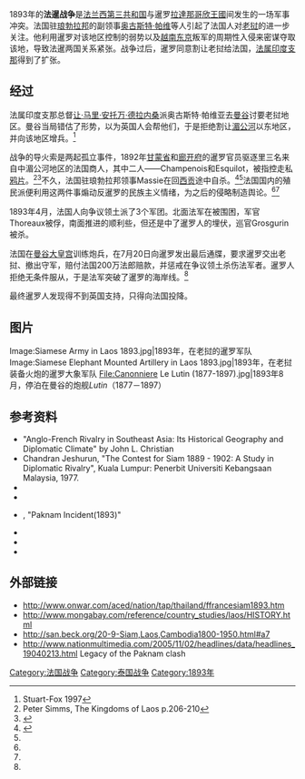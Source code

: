 {{otheruses|subject=發生在公元1893年，泰國與法屬印度支那的戰爭|other=1940年－1941年兩者之間另一次戰爭|第二次泰法戰爭}}

{{Infobox Military Conflict
| conflict    = 法暹战争 (1893)
| image       = Art of Paknam incident.jpg
| caption     = 
| date        = 1893年
| place       = [[法属印度支那|法属印度支那]]、[[暹罗|暹罗]]
| result      = 法国获胜
| territory   = [[老挝|老挝]]并入[[法属印度支那|法属印度支那]]
| combatant1  = {{flagicon|France}} [[法兰西第三共和国|法国]]<br />
*[[法属印度支那|法属印度支那]]
| combatant2  = {{flagicon|Thailand|1855}} [[拉達那哥欣王國|拉達那哥欣王國]]
| commander1  = {{flagicon|France}} [[奥古斯特·帕维|奥古斯特·帕维]]<br />{{flagicon|France}} {{link-en|让-马里·德·拉内桑|Jean Marie Antoine de Lanessan}}
| commander2  = {{flagicon|Thailand|1855}} [[朱拉隆功|朱拉隆功]]<br />{{flagicon|Thailand|1855}} {{link-en|德瓦旺社·瓦罗巴甲|Devawongse Varoprakar}}<br />{{flagicon|Thailand|1855}} <small>[[安德烈·迪普莱西·德·黎塞留|披耶冲叻育裕廷]]</small>
| strength1   = 
| strength2   = 
| casualties1 = 
| casualties2 = 
}}
1893年的'''法暹战争'''是[[法兰西第三共和国|法兰西第三共和国]]与暹罗[[拉達那哥欣王國|拉達那哥欣王國]]间发生的一场军事冲突。法国驻[[琅勃拉邦|琅勃拉邦]]的副领事[[奥古斯特·帕维|奥古斯特·帕维]]等人引起了法国人对[[老挝|老挝]]的进一步关注。他利用暹罗对该地区控制的弱势以及[[越南|越南]][[东京_(越南)|东京]]叛军的周期性入侵来密谋夺取该地，导致法暹两国关系紧张。战争过后，暹罗同意割让老挝给法国，[[法属印度支那|法属印度支那]]得到了扩张。

== 经过 ==
法属印度支那总督[[让·马里·安托万·德拉内桑|让·马里·安托万·德拉内桑]]派奥古斯特·帕维亚去[[曼谷|曼谷]]讨要老挝地区。曼谷当局错估了形势，以为英国人会帮他们，于是拒绝割让[[湄公河|湄公河]]以东地区，并向该地区增兵。<ref>Stuart-Fox 1997</ref>

战争的导火索是两起孤立事件，1892年[[甘蒙省|甘蒙省]]和[[廊开府|廊开府]]的暹罗官员驱逐里三名来自中湄公河地区的法国商人，其中二人——Champenois和Esquilot，被指控走私[[鸦片|鸦片]]。<ref name="Simms206">Peter Simms, The Kingdoms of Laos p.206-210</ref><ref name="#1">{{harvnb|Ooi|2004}}</ref>不久，法国驻琅勃拉邦领事Massie在回[[胡志明市|西贡]]途中自杀。<ref>{{harvnb|Stuart-Fox|1997}}</ref><ref name="Simms206"/>法国国内的殖民派便利用这两件事煽动反暹罗的民族主义情绪，为之后的侵略制造舆论。<ref name="Simms206"/><ref name="#1"/>

1893年4月，法国人向争议领土派了3个军团。北面法军在{{link-en|东孔岛|Khong Island}}被围困，军官Thoreaux被俘，南面推进的顺利些，但还是中了暹罗人的埋伏，巡官Grosgurin被杀。

法国在[[曼谷大皇宫|曼谷大皇宫]]训练炮兵，在7月20日向暹罗发出最后通牒，要求暹罗交出老挝、撤出守军，赔付法国200万法郎赔款，并惩戒在争议领土杀伤法军者。暹罗人拒绝无条件服从，于是法军突破了暹罗的海岸线。<ref name="Simms206"/>

最终暹罗人发现得不到英国支持，只得向法国投降。

== 图片 ==
<gallery>
Image:Siamese Army in Laos 1893.jpg|1893年，在老挝的暹罗军队
Image:Siamese Elephant Mounted Artillery in Laos 1893.jpg|1893年，在老挝装备火炮的暹罗大象军队
File:Canonniere Le Lutin (1877-1897).jpg|1893年8月，停泊在曼谷的炮舰''Lutin''（1877－1897）
</gallery>

== 参考资料 ==
{{Reflist}}
*"Anglo-French Rivalry in Southeast Asia: Its Historical Geography and Diplomatic Climate" by John L. Christian
*Chandran Jeshurun, "The Contest for Siam 1889 - 1902: A Study in Diplomatic Rivalry", Kuala Lumpur: Penerbit Universiti Kebangsaan Malaysia, 1977.
*{{citation|title=A History of Laos|first=Martin|last= Stuart-Fox|publisher=Cambridge University Press|year= 1997|id=ISBN 0-521-59746-3|pages=24–25}}
*{{citation|title=Thailand Country Study Guide|publisher=USA International Business Publications|year= 2007|pages=108–110|id=ISBN 1-4330-4919-8}}
*{{citation|title=Southeast Asia: A Historical Encyclopedia, from Angkor Wat to East Timor|first= Keat Gin|last= Ooi|publisher=ABC-CLIO|year= 2004|
id=ISBN 1-57607-770-5|pages=1015–1016}}, "Paknam Incident(1893)"
*{{citation|title=The French Wolf and the Siamese Lamb: The French Threat to Siamese Independence, 1858-1907|first=Patrick J. N.|last= Tuck|publisher= White Lotus|year= 1995|id=ISBN 974-8496-28-7}}
*{{citation|url=http://www.jstor.org/stable/2637903|title=The French 'Colonial Party': Its Composition, Aims and Influence, 1885-1914|first=C. M.|last=Andrew|first2=A. S.|last2=Kanya-Forstner|journal=The Historical Journal|volume=14|year=1971|pages=99–128|doi=10.1017/S0018246X0000741X|accessdate=2010-09-12|archive-date=2021-02-05|archive-url=https://web.archive.org/web/20210205040209/https://www.jstor.org/stable/2637903|dead-url=no}}
*{{citation|title=The Indochinese Experience of the French and the Americans: Nationalism and Communism in Cambodia, Laos, and Vietnam|
first=Arthur J.|last= Dommen|publisher= Indiana University Press |year=2001|id=ISBN 0-253-33854-9}}

== 外部链接 ==
{{commons|Category:Franco-Siamese War|法暹战争}}
* http://www.onwar.com/aced/nation/tap/thailand/ffrancesiam1893.htm {{Wayback|url=http://www.onwar.com/aced/nation/tap/thailand/ffrancesiam1893.htm |date=20120324085549 }}
* http://www.mongabay.com/reference/country_studies/laos/HISTORY.html {{Wayback|url=http://www.mongabay.com/reference/country_studies/laos/HISTORY.html |date=20151028182844 }}
* http://san.beck.org/20-9-Siam,Laos,Cambodia1800-1950.html#a7 {{Wayback|url=http://san.beck.org/20-9-Siam,Laos,Cambodia1800-1950.html#a7 |date=20210129231549 }}
* http://www.nationmultimedia.com/2005/11/02/headlines/data/headlines_19040213.html {{Wayback|url=http://www.nationmultimedia.com/2005/11/02/headlines/data/headlines_19040213.html |date=20090421214229 }} Legacy of the Paknam clash
{{法属印度支那|state = autocollapse}}
[[Category:法国战争|Category:法国战争]]
[[Category:泰国战争|Category:泰国战争]]
[[Category:1893年|Category:1893年]]